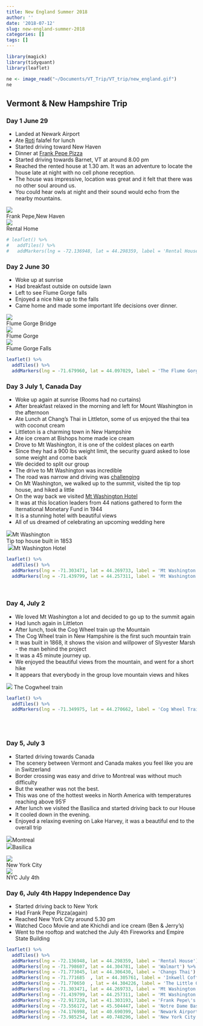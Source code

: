 ```yaml
---
title: New England Summer 2018
author: ''
date: '2018-07-12'
slug: new-england-summer-2018
categories: []
tags: []
---
```



```r
library(magick)
library(tidyquant)
library(leaflet)

```

```r

ne <- image_read("~/Documents/VT_Trip/VT_trip/new_england.gif")
ne
```


## Vermont & New Hampshire Trip

### Day 1 June 29

* Landed at Newark Airport
* Ate [Roti](https://roti.com/wp-content/uploads/2018/02/RotiDC-NYCCatering021418.pdf) falafel for lunch
* Started driving toward New Haven
* Dinner at [Frank Pepe Pizza](https://en.wikipedia.org/wiki/Frank_Pepe_Pizzeria_Napoletana#cite_note-28)
* Started driving towards Barnet, VT at around 8.00 pm
* Reached the rented house at 1.30 am. It was an adventure to locate the house late at night with no cell phone reception.
* The house was impressive, location was great and it felt that there was no other soul around us.
* You could hear owls at night and their sound would echo from the nearby mountains.

<img src='https://a.abcnews.com/images/Lifestyle/HT_frank_pepes_pizza_jtm_140320_16x9_608.jpg'><br>Frank Pepe,New Haven
<br>
<img src="https://m.cbhomes.com/p/951/4393830/44975FeEFD63416/main.jpg"><br>Rental Home
<br>

```r
# leaflet() %>%
#   addTiles() %>%
#   addMarkers(lng = -72.136948, lat = 44.298359, label = 'Rental House')
```


### Day 2 June 30

* Woke up at sunrise
* Had breakfast outside on outside lawn
* Left to see Flume Gorge falls
* Enjoyed a nice hike up to the falls
* Came home and made some important life decisions over dinner.

<img src="https://www.nhstateparks.org/uploads/photos/photo_3e335eda-e2bc-45e0-b122-30400ddba6f2_full.png"><br>Flume Gorge Bridge
<br>
<img src="https://www.nhstateparks.org/uploads/photos/photo_7d414b46-2165-4941-9e90-762f319b9a50_full.png"><br> Flume Gorge
<br>
<img src="https://www.nhstateparks.org/uploads/photos/photo_4b7566ff-4d6e-4d11-ab42-1b43ed1b0371_full.png"><br> Flume Gorge Falls



```r

leaflet() %>%
  addTiles() %>%
  addMarkers(lng = -71.679960, lat = 44.097029, label = 'The Flume Gorge')

```

### Day 3 July 1, Canada Day

* Woke up again at sunrise (Rooms had no curtains)
* After breakfast relaxed in the morning and left for Mount Washington in the afternoon
* Ate Lunch at Chang's Thai in Littleton, some of us enjoyed the thai tea with coconut cream
* Littleton is a charming town in New Hampshire
* Ate ice cream at Bishops home made ice cream
* Drove to Mt Washington, it is one of the coldest places on earth
* Since they had a 900 lbs weight limit, the security guard asked to lose some weight and come back
* We decided to split our group
* The drive to Mt Washington was incredible
* The road was narrow and driving was [challenging](https://www.youtube.com/watch?v=Cu0VHabvp2A)
* On Mt Washington, we walked up to the summit, visited the tip top house, and hiked a little
* On the way back we visited [Mt Washington Hotel](https://www.youtube.com/watch?v=rQ0gMtD28h4)
* It was at this location leaders from 44 nations gathered to form the Iternational Monetary Fund in 1944
* It is a stunning hotel with beautiful views
* All of us dreamed of celebrating an upcoming wedding here

<img src="https://www.brettonwoods.com/~/media/BrettonWoods/PhotoGalleryRelatedPhotos/06-21-18%20Blue%20Skies%20Green%20Mountains%20POD.jpg">Mt Washington
<br>
<img alt="" src="https://media-cdn.tripadvisor.com/media/photo-s/06/36/de/44/mount-washington-auto.jpg"/>Tip top house built in 1853
<br>
<img alt="" src="https://media-cdn.tripadvisor.com/media/photo-s/06/36/dd/8d/mount-washington-auto.jpg"/>
<img src="https://www.omnihotels.com/-/media/images/hotels/mtwash/photos/resort/mtwash-omni-mount-washington-resort-fall-colors.jpg">Mt Washington Hotel




```r


leaflet() %>%
  addTiles() %>%
  addMarkers(lng = -71.303471, lat = 44.269733, label = 'Mt Washington') %>%
  addMarkers(lng = -71.439799, lat = 44.257311, label = 'Mt Washington Hotel')

```
<br>


### Day 4, July 2

* We loved Mt Washington a lot and decided to go up to the summit again
* Had lunch again in Littleton
* After lunch, took the Cog Wheel train up the Mountain
* The Cog Wheel train in New Hampshire is the first such mountain train
* It was built in 1868, it shows the vision and willpower of Slyvester Marsh - the man behind the project 
* It was a 45 minute journey up.
* We enjoyed the beautiful views from the mountain, and went for a short hike
* It appears that everybody in the group love mountain views and hikes

<img src="https://mk0cog66vrt6o6ipng2y.kinstacdn.com/wp-content/uploads/2017/11/194_Cog3.jpg">
The Cogwheel train


```r

leaflet() %>%
  addTiles() %>%
  addMarkers(lng = -71.349975, lat = 44.270662, label = 'Cog Wheel Train')

```

<br>
<br>

### Day 5, July 3

* Started driving towards Canada
* The scenery between Vermont and Canada makes you feel like you are in Switzerland
* Border crossing was easy and drive to Montreal was without much difficulty
* But the weather was not the best.
* This was one of the hottest weeks in North America with temperatures reaching above 95'F
* After lunch we visited the Basilica and started driving back to our House
* It cooled down in the evening.
* Enjoyed a relaxing evening on Lake Harvey, it was a beautiful end to the overall trip

<img src="https://upload.wikimedia.org/wikipedia/commons/1/19/Montreal_Montage_July_7_2014.jpg">Montreal
<br>
<img src="https://upload.wikimedia.org/wikipedia/commons/6/65/Notre-Dame_Basilica_Interior%2C_Montreal%2C_Canada_-_Diliff.jpg">Basilica


<img src="https://upload.wikimedia.org/wikipedia/commons/9/9d/NYC_Montage_2014_4_-_Jleon.jpg"><br>New York City
<br>
<img src="https://media.timeout.com/images/103341888/750/422/image.jpg"><br>NYC July 4th

### Day 6, July 4th Happy Independence Day

* Started driving back to New York
* Had Frank Pepe Pizza(again)
* Reached New York City around 5.30 pm
* Watched Coco Movie and ate Khichdi and ice cream (Ben & Jerry's)
* Went to the rooftop and watched the July 4th Fireworks and Empire State Building


```r

leaflet() %>%
  addTiles() %>%
  addMarkers(lng = -72.136948, lat = 44.298359, label = 'Rental House') %>%
  addMarkers(lng = -71.798607, lat = 44.304781, label = 'Walmart') %>%
  addMarkers(lng = -71.773045, lat = 44.306430, label = 'Changs Thai') %>%
  addMarkers(lng = -71.771685  , lat = 44.305761, label = 'Inkwell Coffee') %>%
  addMarkers(lng = -71.770650  , lat = 44.304226, label = 'The Little Grille') %>%
  addMarkers(lng = -71.303471, lat = 44.269733, label = 'Mt Washington') %>%
  addMarkers(lng = -71.439799, lat = 44.257311, label = 'Mt Washington Hotel') %>%
  addMarkers(lng = -72.917228, lat = 41.303193, label = 'Frank Pepe\'s Pizza') %>%
  addMarkers(lng = -73.556172, lat = 45.504447, label = 'Notre Dame Basilica') %>%
  addMarkers(lng = -74.176998, lat = 40.690399, label = 'Newark Airport') %>%
  addMarkers(lng = -73.985254, lat = 40.748296, label = 'New York City')
  
  
  

```





